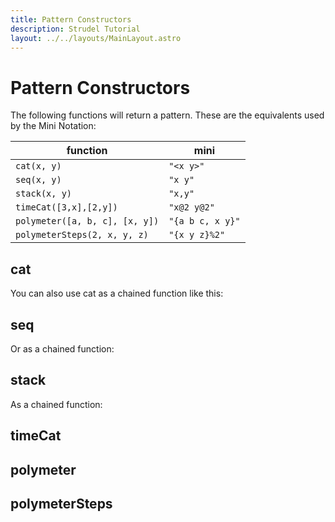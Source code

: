```yaml
---
title: Pattern Constructors
description: Strudel Tutorial
layout: ../../layouts/MainLayout.astro
---
```



# Pattern Constructors

The following functions will return a pattern.
These are the equivalents used by the Mini Notation:

| function                       | mini             |
| ------------------------------ | ---------------- |
| `cat(x, y)`                    | `"<x y>"`        |
| `seq(x, y)`                    | `"x y"`          |
| `stack(x, y)`                  | `"x,y"`          |
| `timeCat([3,x],[2,y])`         | `"x@2 y@2"`      |
| `polymeter([a, b, c], [x, y])` | `"{a b c, x y}"` |
| `polymeterSteps(2, x, y, z)`   | `"{x y z}%2"`    |

## cat

<JsDoc client:idle name="cat" h={0} />

You can also use cat as a chained function like this:

<JsDoc client:idle name="Pattern.cat" h={0} hideDescription />

## seq

<JsDoc client:idle name="seq" h={0} />

Or as a chained function:

<JsDoc client:idle name="Pattern.seq" h={0} hideDescription />

## stack

<JsDoc client:idle name="stack" h={0} />

As a chained function:

<JsDoc client:idle name="Pattern.stack" h={0} hideDescription />

## timeCat

<JsDoc client:idle name="timeCat" h={0} />

## polymeter

<JsDoc client:idle name="polymeter" h={0} />

## polymeterSteps

<JsDoc client:idle name="polymeterSteps" h={0} />
